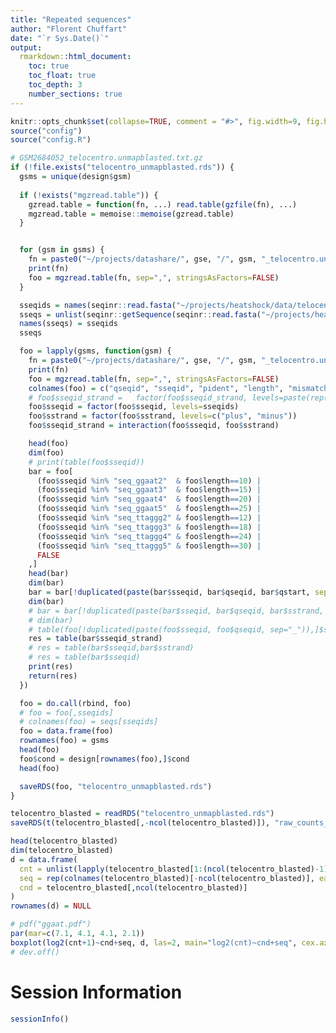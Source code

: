 ```yaml
---
title: "Repeated sequences"
author: "Florent Chuffart"
date: "`r Sys.Date()`"
output: 
  rmarkdown::html_document:
    toc: true
    toc_float: true
    toc_depth: 3
    number_sections: true
---
```



```r
knitr::opts_chunk$set(collapse=TRUE, comment = "#>", fig.width=9, fig.height=6, eval=TRUE, echo=FALSE, results="hide")
source("config")
source("config.R")
```

```r
# GSM2684052_telocentro.unmapblasted.txt.gz
if (!file.exists("telocentro_unmapblasted.rds")) {
  gsms = unique(design$gsm)
  
  if (!exists("mgzread.table")) {
    gzread.table = function(fn, ...) read.table(gzfile(fn), ...)
    mgzread.table = memoise::memoise(gzread.table)
  }


  for (gsm in gsms) {
    fn = paste0("~/projects/datashare/", gse, "/", gsm, "_telocentro.unmapblasted.txt.gz")
    print(fn)
    foo = mgzread.table(fn, sep=",", stringsAsFactors=FALSE)
  }

  sseqids = names(seqinr::read.fasta("~/projects/heatshock/data/telocentro.fasta"))
  sseqs = unlist(seqinr::getSequence(seqinr::read.fasta("~/projects/heatshock/data/telocentro.fasta"), as.string = TRUE))
  names(sseqs) = sseqids
  sseqs

  foo = lapply(gsms, function(gsm) {
    fn = paste0("~/projects/datashare/", gse, "/", gsm, "_telocentro.unmapblasted.txt.gz")
    print(fn)
    foo = mgzread.table(fn, sep=",", stringsAsFactors=FALSE)
    colnames(foo) = c("qseqid", "sseqid", "pident", "length", "mismatch", "gapopen", "qstart", "qend", "sstart", "send", "evalue", "bitscore", "sstrand")
    # foo$sseqid_strand =   factor(foo$sseqid_strand, levels=paste(rep(sseqids, each=2), unique(foo$sstrand), sep="_"))
    foo$sseqid = factor(foo$sseqid, levels=sseqids)
    foo$sstrand = factor(foo$sstrand, levels=c("plus", "minus"))
    foo$sseqid_strand = interaction(foo$sseqid, foo$sstrand)

    head(foo)
    dim(foo)
    # print(table(foo$sseqid))
    bar = foo[
      (foo$sseqid %in% "seq_ggaat2"  & foo$length==10) |
      (foo$sseqid %in% "seq_ggaat3"  & foo$length==15) |
      (foo$sseqid %in% "seq_ggaat4"  & foo$length==20) |
      (foo$sseqid %in% "seq_ggaat5"  & foo$length==25) |
      (foo$sseqid %in% "seq_ttaggg2" & foo$length==12) |
      (foo$sseqid %in% "seq_ttaggg3" & foo$length==18) |
      (foo$sseqid %in% "seq_ttaggg4" & foo$length==24) |
      (foo$sseqid %in% "seq_ttaggg5" & foo$length==30) |
      FALSE
    ,]
    head(bar)
    dim(bar)
    bar = bar[!duplicated(paste(bar$sseqid, bar$qseqid, bar$qstart, sep="_")),]
    dim(bar)
    # bar = bar[!duplicated(paste(bar$sseqid, bar$qseqid, bar$sstrand, sep="_")),]
    # dim(bar)
    # table(foo[!duplicated(paste(foo$sseqid, foo$qseqid, sep="_")),]$sseqid)
    res = table(bar$sseqid_strand)
    # res = table(bar$sseqid,bar$sstrand)
    # res = table(bar$sseqid)
    print(res)
    return(res)
  })

  foo = do.call(rbind, foo)
  # foo = foo[,sseqids]
  # colnames(foo) = seqs[sseqids]
  foo = data.frame(foo)
  rownames(foo) = gsms
  head(foo)
  foo$cond = design[rownames(foo),]$cond
  head(foo)

  saveRDS(foo, "telocentro_unmapblasted.rds")
}

telocentro_blasted = readRDS("telocentro_unmapblasted.rds")
saveRDS(t(telocentro_blasted[,-ncol(telocentro_blasted)]), "raw_counts_telocentro.rds")
```


```r
head(telocentro_blasted)
dim(telocentro_blasted)
d = data.frame(
  cnt = unlist(lapply(telocentro_blasted[1:(ncol(telocentro_blasted)-1)], identity)),     
  seq = rep(colnames(telocentro_blasted)[-ncol(telocentro_blasted)], each=nrow(telocentro_blasted)), 
  cnd = telocentro_blasted[,ncol(telocentro_blasted)]
)
rownames(d) = NULL

# pdf("ggaat.pdf")
par(mar=c(7.1, 4.1, 4.1, 2.1))
boxplot(log2(cnt+1)~cnd+seq, d, las=2, main="log2(cnt)~cnd+seq", cex.axis=.5)
# dev.off()
```


# Session Information

```r
sessionInfo()
```














